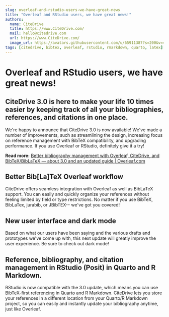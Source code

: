 ```yaml
---
slug: overleaf-and-rstudio-users-we-have-great-news
title: "Overleaf and RStudio users, we have great news!"
authors:
  name: CiteDrive
  title: https://www.CiteDrive.com/
  mail: hello@citedrive.com
  url: https://www.CiteDrive.com/
  image_url: https://avatars.githubusercontent.com/u/65911387?s=200&v=4
tags: [citedrive, bibtex, overleaf, rstudio, rmarkdown, quarto, latex]
---
```



# Overleaf and RStudio users, we have great news! 

## CiteDrive 3.0 is here to make your life 10 times easier by keeping track of all your bibliographies, references, and citations in one place.

  

We're happy to announce that CiteDrive 3.0 is now available! We've made a number of improvements, such as streamlining the design, increasing focus on reference management with BibTeX compatibility, and upgrading performance. If you use Overleaf or RStudio, definitely give it a try!

  

**Read more:** [Better bibliography management with Overleaf, CiteDrive, and BibTeX/BibLaTeX — about 3.0 and an updated guide | Overleaf.com](https://www.overleaf.com/blog/better-bibliography-management-with-overleaf-citedrive-and-bibtex-biblatex)

  

## Better Bib[La]TeX Overleaf workflow

CiteDrive offers seamless integration with Overleaf as well as BibLaTeX support. You can easily and quickly organize your references without feeling limited by field or type restrictions. No matter if you use BibTeX, BibLaTex, jurabib, or JBibTEX-- we've got you covered!

  

## New user interface and dark mode

Based on what our users have been saying and the various drafts and prototypes we've come up with, this next update will greatly improve the user experience. Be sure to check out dark mode!

  

## Reference, bibliography, and citation management in RStudio (Posit) in Quarto and R Markdown. 

RStudio is now compatible with the 3.0 update, which means you can use BibTeX-first referencing in Quarto and R Markdown. CiteDrive lets you store your references in a different location from your Quarto/R Markdown project, so you can easily and instantly update your bibliography anytime, just like Overleaf.